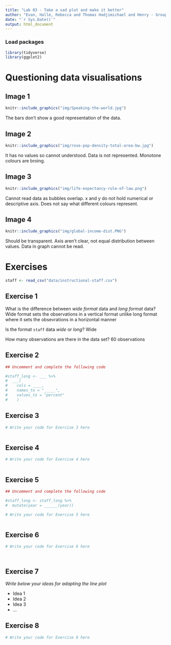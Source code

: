 ```yaml
---
title: "Lab 03 - Take a sad plot and make it better"
author: "Evan, Halle, Rebecca and Thomas Hadjimichael and Henry - Group 9"
date: "`r Sys.Date()`"
output: html_document
---
```


### Load packages

```r
library(tidyverse)
library(ggplot2)
```


# Questioning data visualisations

## Image 1

```r
knitr::include_graphics("img/Speaking-the-world.jpg")
```

The bars don't show a good representation of the data. 





## Image 2

```r
knitr::include_graphics("img/rose-pop-density-total-area-bw.jpg")
```

It has no values so cannot understood. Data is not represented. Monotone colours are broing. 



## Image 3

```r
knitr::include_graphics("img/life-expectancy-rule-of-law.png")
```

Cannot read data as bubbles overlap. x and y do not hold numerical or descriptive axis. Does not say what different colours represent. 




## Image 4

```r
knitr::include_graphics("img/global-income-dist.PNG")
```

Should be transparent. Axis aren't clear, not equal distribution between values. Data in graph cannot be read. 





# Exercises

```r
staff <- read_csv("data/instructional-staff.csv")
```


## Exercise 1

What is the difference between *wide format* data and *long format* data?
Wide format sets the observations in a vertical format unlike long format where it sets the obsevrations in a horizontal manner

Is the format `staff` data *wide* or *long*?
Wide

How many observations are there in the data set?
60 observations



## Exercise 2

```r
## Uncomment and complete the following code

#staff_long <- ___ %>%
#  ___(
#    cols = ____, 
#    names_to = "_____",
#    values_to = "percent"
#    )

```


## Exercise 3

```r
# Write your code for Exercise 3 here



```

## Exercise 4

```r
# Write your code for Exercise 4 here



```

## Exercise 5

```r
## Uncomment and complete the following code

#staff_long <- staff_long %>%
#  mutate(year = ______(year))
```


```r
# Write your code for Exercise 5 here



```

## Exercise 6

```r
# Write your code for Exercise 6 here




```

## Exercise 7

_Write below your ideas for adapting the line plot_

* Idea 1
* Idea 2
* Idea 3
* ...


## Exercise 8

```r
# Write your code for Exercise 8 here



```

